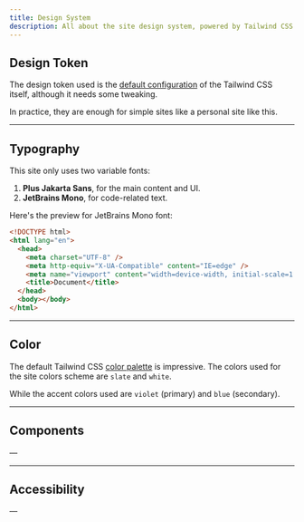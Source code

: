 ```yaml
---
title: Design System
description: All about the site design system, powered by Tailwind CSS.
---
```


## Design Token

The design token used is the [default configuration](https://github.com/tailwindlabs/tailwindcss/blob/master/stubs/defaultConfig.stub.js) of the Tailwind CSS itself, although it needs some tweaking.

In practice, they are enough for simple sites like a personal site like this.

---

## Typography

This site only uses two variable fonts:

1. **Plus Jakarta Sans**, for the main content and UI.
2. **JetBrains Mono**, for code-related text.

Here's the preview for JetBrains Mono font:

```html
<!DOCTYPE html>
<html lang="en">
  <head>
    <meta charset="UTF-8" />
    <meta http-equiv="X-UA-Compatible" content="IE=edge" />
    <meta name="viewport" content="width=device-width, initial-scale=1.0" />
    <title>Document</title>
  </head>
  <body></body>
</html>
```

---

## Color

The default Tailwind CSS [color palette](https://tailwindcss.com/docs/customizing-colors) is impressive. The colors used for the site colors scheme are `slate` and `white`.

While the accent colors used are `violet` (primary) and `blue` (secondary).

---

## Components

&mdash;

---

## Accessibility

&mdash;
